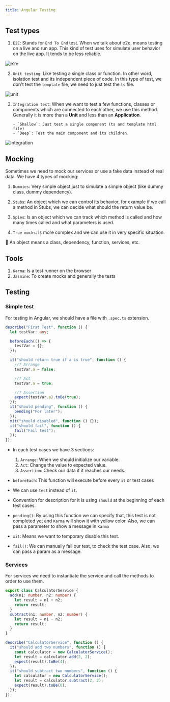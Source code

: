 ```yaml
---
title: Angular Testing
---
```


## Test types

1. `E2E`: Stands for `End To End` test. When we talk about e2e, means testing on a live and run app.
   This kind of test uses for simulate user behavior on the live app. It tends to be less reliable.

![e2e](/img/e2e.png)

2. `Unit testing`: Like testing a single class or function. In other word, isolation test and its independent piece of code.
   In this type of test, we don't test the `template` file, we need to just test the `ts` file.

![unit](/img/unit-testing.png)

3.  `Integration test`: When we want to test a few functions, classes or components which are connected
    to each other, we use this method. Generally it is more than a **Unit** and less than an **Application**.

        - `Shallow`: Just test a single component (ts and template html file)
        - `Deep`: Test the main component and its children.

![integration](/img/integration-tests.png)

## Mocking

Sometimes we need to mock our services or use a fake data instead of real data. We have 4 types of
mocking:

1. `Dummies`: Very simple object just to simulate a simple object (like dummy class, dummy dependency).
2. `Stubs`: An object which we can control its behavior, for example if we call a method in Stubs, we
   can decide what should the return value be.

3. `Spies`: Is an object which we can track which method is called and how many times called and what
   parameters is used.

4. `True mocks`: Is more complex and we can use it in very specific situation.

🚩 An object means a class, dependency, function, services, etc.

## Tools

1. `Karma`: Is a test runner on the browser
2. `Jasmine`: To create mocks and generally the tests

## Testing

### Simple test

For testing in Angular, we should have a file with `.spec.ts` extension.

```ts title="app/first-test.spec.ts"
describe("First Test", function () {
  let testVar: any;

  beforeEach(() => {
    testVar = {};
  });

  it("should return true if a is true", function () {
    //? Arrange
    testVar.a = false;

    //? Act
    testVar.a = true;

    //? Assertion
    expect(testVar.a).toBe(true);
  });
  it("should pending", function () {
    pending("For later");
  });
  xit("should disabled", function () {});
  it("should fail", function () {
    fail("Fail test");
  });
});
```

- In each test cases we have 3 sections:
  1. `Arrange`: When we should initialize our variable.
  2. `Act`: Change the value to expected value.
  3. `Assertion`: Check our data if it reaches our needs.
- `beforeEach`: This function will execute before every `it` or test cases
- We can use `test` instead of `it`.
- Convention for description for it is using `should` at the beginning of each test cases.
- `pending()`: By using this function we can specify that, this test is not completed yet
  and `Karma` will show it with yellow color. Also, we can pass a parameter to show a message in `Karma`

- `xit`: Means we want to temporary disable this test.
- `fail()`: We can manually fail our test, to check the test case. Also, we can pass a param as a message.

### Services
For services we need to instantiate the service and call the methods to order to use them.
```ts title="calculator.service.ts"
export class CalculatorService {
  add(n1: number, n2: number) {
    let result = n1 + n2;
    return result;
  }
  subtract(n1: number, n2: number) {
    let result = n1 - n2;
    return result;
  }
}
```
```ts title="calculator.service.spec.ts"
describe("CalculatorService", function () {
  it("should add two numbers", function () {
    const calculator = new CalculatorService();
    let result = calculator.add(2, 2);
    expect(result).toBe(4);
  });
  it("should subtract two numbers", function () {
    let calculator = new CalculatorService();
    let result = calculator.subtract(2, 2);
    expect(result).toBe(0);
  });
});
```
